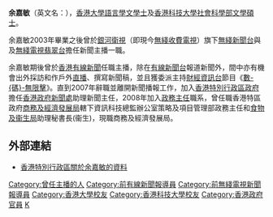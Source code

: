 {{Unreferenced|time=2018-07-11T03:09:26+00:00}}
{{主播資訊
| 主播頭銜     = 前無綫電視、有線電視新聞報道員
| 主播姓名     = 余嘉敏
| 主播英文名字 = Carmen Yu
| 暱稱         = 接吻魚
| 主播照片檔案 = 
| 主播照片尺寸 = 
| 主播照片圖說 = 
| 主播出生日期 = 
| 出生地       = 
| 主播逝世日期 = 
| 逝世地       = 
| 國籍         = 
| 籍貫         = 
| 最高學歷     = 香港科技大學社會科學系碩士(主修政治學)
| 婚姻狀況     = 
| 配偶         = 
| 信仰宗教     = 
| 官方網站     = http://inews.i-cable.com/special/profiles/anchor27a.html
| 備註         = 商務及經濟發展局
|}}

'''余嘉敏'''（英文名：{{lang|en|'''Carmen Yu'''}}），[[香港大學|香港大學]][[語言學|語言學]][[文學士|文學士]]及[[香港科技大學|香港科技大學]][[社會科學|社會科學部]][[文學碩士|文學碩士]]。

余嘉敏2003年畢業之後曾於[[銀河衛視|銀河衛視]]（即現今[[無綫收費電視|無綫收費電視]]）旗下[[無綫新聞台|無綫新聞台]]與及[[無綫電視|無綫電視]][[翡翠台|翡翠台]]擔任新聞主播一職。

余嘉敏期後曾於[[香港|香港]][[香港有線電視新聞|有線新聞]]任職主播，除在[[香港有線電視新聞台|有線新聞台]]報道新聞外，間中亦有機會出外採訪和作戶外[[直播|直播]]、撰寫新聞稿，並且獲委派主持[[香港有線電視財經資訊台|財經資訊台]]節目《[[數碼無限擊|數-{碼}-無限擊]]》。直到2007年辭職並離開新聞播報工作，加入[[香港特別行政區政府|香港特別行政區政府]]擔任[[香港政府新聞處|香港政府新聞處]]助理新聞主任，2008年加入[[政務官|政務主任]]職系，曾任職香港特區政府[[商務及經濟發展局|商務及經濟發展局]]轄下資訊科技總監辦公室策略及項目管理部政務主任和[[食物及衞生局|食物及衞生局]]助理秘書長(衞生)，現職商務及經濟發展局。

==外部連結==
*[http://www.directory.gov.hk/basic_search2.jsp?ou=&surname=%E4%BD%99&name=%E5%98%89%E6%95%8F&lang=chi&validate=yes&src=bservant 香港特別行政區關於余嘉敏的資料] {{Wayback|url=http://www.directory.gov.hk/basic_search2.jsp?ou=&surname=%E4%BD%99&name=%E5%98%89%E6%95%8F&lang=chi&validate=yes&src=bservant |date=20160305093328 }}

{{DEFAULTSORT:YU余嘉敏}}
[[Category:曾任主播的人|Category:曾任主播的人]]
[[Category:前有線新聞報導員|Category:前有線新聞報導員]]
[[Category:前無綫電視新聞報導員|Category:前無綫電視新聞報導員]]
[[Category:香港大學校友|Category:香港大學校友]]
[[Category:香港科技大學校友|Category:香港科技大學校友]]
[[Category:香港政府官員|Category:香港政府官員]]
[[Category:余姓|K]]


{{HK-bio-stub}}